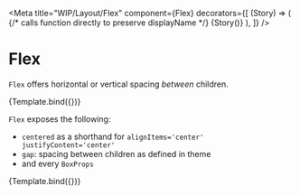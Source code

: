 

<Meta
  title="WIP/Layout/Flex"
  component={Flex}
  decorators={[
    (Story) => (
      <Box bg="DEP_background0" borderRadius="rounded12">
        <Inset>
          {/* calls function directly to preserve displayName */}
          {Story()}
        </Inset>
      </Box>
    ),
  ]}
/>


# Flex

`Flex` offers horizontal or vertical spacing _between_ children.

<Canvas>
  <Story name="default" args={{ centered: true, flexDirection: 'column', gap: 'spacing12' }}>
    {Template.bind({})}
  </Story>
</Canvas>

`Flex` exposes the following:

- `centered` as a shorthand for `alignItems='center' justifyContent='center'`
- `gap`: spacing between children as defined in theme
- and every `BoxProps`

<Canvas>
  <Story name="args" args={{ centered: true, flexDirection: 'row', gap: 'lg' }}>
    {Template.bind({})}
  </Story>
</Canvas>

<ArgsTable story="default" />
